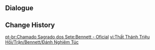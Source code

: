 {{Genius Invokation TCG Stage
|title        = Bennett: Serious
|type         = Serious Showdown
|group        = Invitation Board
|character    = Bennett
|requirement  = 7
|introduction = "...A true duelist won't give up even if his luck is terrible. I'll overcome these obstacles through skill!"<br>{{Color|bp|Special Rule: "Bennett" starts with the Talent Card "Grand Expectation" equipped.}}
|objective_1  = Achieve victory
|reward_1     = Lucky Coin*1000
|lineup       = Bennett;Razor;Barbara
|action       = Grand Expectation;Witch's Scorching Hat;Thunder Summoner's Crown;Wine-Stained Tricorne;Timaeus;Sacrificial Sword;Lotus Flower Crisp;Adeptus' Temptation;Strategize;Changing Shifts;I Haven't Lost Yet!;The Bestest Travel Companion!;Knights of Favonius Library;Starsigns;Calx's Arts;Grand Expectation;Witch's Scorching Hat;Thunder Summoner's Crown;Wine-Stained Tricorne;Timaeus;Sacrificial Sword;Lotus Flower Crisp;Adeptus' Temptation;Strategize;Changing Shifts;I Haven't Lost Yet!;The Bestest Travel Companion!;Knights of Favonius Library;Starsigns;Calx's Arts
}}

==Dialogue==
{{Transclude|Genius Invokation TCG/Stage/Bennett|Serious Showdown}}

==Change History==
{{Change History|3.3}}

[[pt-br:Chamado Sagrado dos Sete:Bennett - Oficial]]
[[vi:Thất Thánh Triệu Hồi/Trận/Bennett/Đánh Nghiêm Túc]]